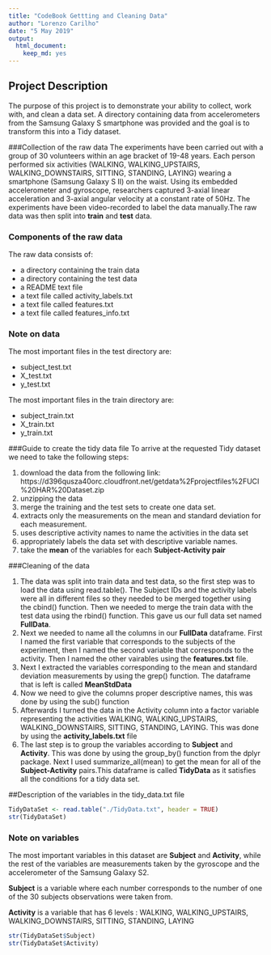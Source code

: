 ```yaml
---
title: "CodeBook Gettting and Cleaning Data"
author: "Lorenzo Carilho"
date: "5 May 2019"
output:
  html_document:
    keep_md: yes
---
```


## Project Description
The purpose of this project is to demonstrate your ability to collect, work with, and clean a data set. 
A directory containing data from accelerometers from the Samsung Galaxy S smartphone was provided and the goal is to transform this into a Tidy dataset.


###Collection of the raw data
The experiments have been carried out with a group of 30 volunteers within an age bracket of 19-48 years. Each person performed six activities (WALKING, WALKING_UPSTAIRS, WALKING_DOWNSTAIRS, SITTING, STANDING, LAYING) wearing a smartphone (Samsung Galaxy S II) on the waist. Using its embedded accelerometer and gyroscope, researchers captured 3-axial linear acceleration and 3-axial angular velocity at a constant rate of 50Hz. The experiments have been video-recorded to label the data manually.The raw data was then split into **train** and **test** data.





### Components of the raw data
The raw data consists of:


* a directory containing the train data
* a directory containing the test data
* a README text file
* a text file called activity_labels.txt
* a text file called features.txt
* a text file called features_info.txt

### Note on data
The most important files in the test directory are:

* subject_test.txt  
* X_test.txt  
* y_test.txt    


The most important files in the train directory are:

* subject_train.txt  
* X_train.txt  
* y_train.txt  
 

###Guide to create the tidy data file
To arrive at the requested Tidy dataset we need to take the following steps:

1. download the data from the following link: https://d396qusza40orc.cloudfront.net/getdata%2Fprojectfiles%2FUCI%20HAR%20Dataset.zip
2. unzipping the data 
3. merge the training and the test sets to create one data set.
4. extracts only the measurements on the mean and standard deviation for each measurement.
5. uses descriptive activity names to name the activities in the data set
6. appropriately labels the data set with descriptive variable names.
7. take the **mean** of the variables for each **Subject-Activity pair**


###Cleaning of the data

1. The data was split into train data and test data, so the first step was to load the data using read.table(). The Subject IDs and the activity labels were all in different files so they needed to be merged together using the cbind() function. Then we needed to merge the train data with the test data using the rbind() function. This gave us our full data set named **FullData**.
2. Next we needed to name all the columns in our **FullData** dataframe. First I named the first variable that corresponds to the subjects of the experiment, then I named the second variable that corresponds to the activity. Then I named the other vairables using the **features.txt** file. 
3. Next I extracted the variables corresponding to the mean and standard deviation measurements by using the grep() function. The dataframe that is left is called **MeanStdData**
4. Now we need to give the columns proper descriptive names, this was done by using the sub() function
5. Afterwards I turned the data in the Activity column into a factor variable representing the activities WALKING, WALKING_UPSTAIRS, WALKING_DOWNSTAIRS, SITTING, STANDING, LAYING. This was done by using the **activity_labels.txt** file
6. The last step is to group the variables according to **Subject** and **Activity**. This was done by using the group_by() function from the dplyr package. Next I used summarize_all(mean) to get the mean for all of the **Subject-Activity** pairs.This dataframe is called **TidyData** as it satisfies all the conditions for a tidy data set.



##Description of the variables in the tidy_data.txt file
```r
TidyDataSet <- read.table("./TidyData.txt", header = TRUE)
str(TidyDataSet)
```



### Note on variables 
The most important variables in this dataset are **Subject** and **Activity**, while the rest of the variables are measurements taken by the gyroscope and the accelerometer of the Samsung Galaxy S2.

**Subject** is a variable where each number corresponds to the number of one of the 30 subjects observations were taken from.

**Activity** is a variable that has 6 levels : WALKING, WALKING_UPSTAIRS, WALKING_DOWNSTAIRS, SITTING, STANDING, LAYING


```r
str(TidyDataSet$Subject)
str(TidyDataSet$Activity)

```

